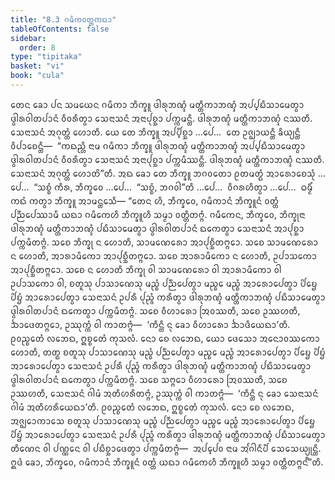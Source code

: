 ```yaml
---
title: "8.3 ᨣᨾᩥᨠᩅᨲ᩠ᨲᨠᨳᩣ"
tableOfContents: false
sidebar:
  order: 8
type: "tipitaka"
basket: "vi"
book: "cula"
---
```



<DynamicBreadcrumb />

<Division number="360" book="cula">

<Paragraph number="1667" book="cula">
ᨲᩮᨶ ᨡᩮᩣ ᨸᨶ ᩈᨾᨿᩮᨶ ᨣᨾᩥᨠᩣ ᨽᩥᨠ᩠ᨡᩪ ᨴᩤᩁᩩᨽᨱ᩠ᨯᩴ ᨾᨲ᩠ᨲᩥᨠᩣᨽᨱ᩠ᨯᩴ ᩋᨸ᩠ᨸᨭᩥᩈᩣᨾᩮᨲ᩠ᩅᩣ ᨴ᩠ᩅᩤᩁᩅᩤᨲᨸᩣᨶᩴ ᩅᩥᩅᩁᩥᨲ᩠ᩅᩣ ᩈᩮᨶᩣᩈᨶᩴ ᩋᨶᩣᨸᩩᨧ᩠ᨨᩣ ᨸᨠ᩠ᨠᨾᨶ᩠ᨲᩥ. ᨴᩤᩁᩩᨽᨱ᩠ᨯᩴ ᨾᨲ᩠ᨲᩥᨠᩣᨽᨱ᩠ᨯᩴ ᨶᩔᨲᩥ. ᩈᩮᨶᩣᩈᨶᩴ ᩋᨣᩩᨲ᩠ᨲᩴ ᩉᩮᩣᨲᩥ. ᨿᩮ ᨲᩮ ᨽᩥᨠ᩠ᨡᩪ ᩋᨸ᩠ᨸᩥᨧ᩠ᨨᩣ …ᨸᩮ…  ᨲᩮ ᩏᨩ᩠ᨫᩣᨿᨶ᩠ᨲᩥ ᨡᩥᨿ᩠ᨿᨶ᩠ᨲᩥ ᩅᩥᨸᩣᨧᩮᨶ᩠ᨲᩥ—  “ᨠᨳᨬ᩠ᩉᩥ ᨶᩣᨾ ᨣᨾᩥᨠᩣ ᨽᩥᨠ᩠ᨡᩪ ᨴᩤᩁᩩᨽᨱ᩠ᨯᩴ ᨾᨲ᩠ᨲᩥᨠᩣᨽᨱ᩠ᨯᩴ ᩋᨸ᩠ᨸᨭᩥᩈᩣᨾᩮᨲ᩠ᩅᩣ ᨴ᩠ᩅᩤᩁᩅᩤᨲᨸᩣᨶᩴ ᩅᩥᩅᩁᩥᨲ᩠ᩅᩣ ᩈᩮᨶᩣᩈᨶᩴ ᩋᨶᩣᨸᩩᨧ᩠ᨨᩣ ᨸᨠ᩠ᨠᨾᩥᩔᨶ᩠ᨲᩥ. ᨴᩤᩁᩩᨽᨱ᩠ᨯᩴ ᨾᨲ᩠ᨲᩥᨠᩣᨽᨱ᩠ᨯᩴ ᨶᩔᨲᩥ. ᩈᩮᨶᩣᩈᨶᩴ ᩋᨣᩩᨲ᩠ᨲᩴ ᩉᩮᩣᨲᩦ”ᨲᩥ. ᩋᨳ ᨡᩮᩣ ᨲᩮ ᨽᩥᨠ᩠ᨡᩪ ᨽᨣᩅᨲᩮᩣ ᩑᨲᨾᨲ᩠ᨳᩴ ᩋᩣᩁᩮᩣᨧᩮᩈᩩᩴ …ᨸᩮ…  “ᩈᨧ᩠ᨧᩴ ᨠᩥᩁ, ᨽᩥᨠ᩠ᨡᩅᩮ …ᨸᩮ…  “ᩈᨧ᩠ᨧᩴ, ᨽᨣᩅᩤ”ᨲᩥ …ᨸᩮ…  ᩅᩥᨣᩁᩉᩥᨲ᩠ᩅᩣ …ᨸᩮ…  ᨵᨾ᩠ᨾᩥᩴ ᨠᨳᩴ ᨠᨲ᩠ᩅᩣ ᨽᩥᨠ᩠ᨡᩪ ᩋᩣᨾᨶ᩠ᨲᩮᩈᩥ—
</Paragraph>

</Division>
<Division number="361" book="cula">

<Paragraph number="1668" book="cula">
“ᨲᩮᨶ ᩉᩥ, ᨽᩥᨠ᩠ᨡᩅᩮ, ᨣᨾᩥᨠᩣᨶᩴ ᨽᩥᨠ᩠ᨡᩪᨶᩴ ᩅᨲ᩠ᨲᩴ ᨸᨬ᩠ᨬᨸᩮᩔᩣᨾᩥ ᨿᨳᩣ ᨣᨾᩥᨠᩮᩉᩥ ᨽᩥᨠ᩠ᨡᩪᩉᩥ ᩈᨾ᩠ᨾᩣ ᩅᨲ᩠ᨲᩥᨲᨻ᩠ᨻᩴ. ᨣᨾᩥᨠᩮᨶ, ᨽᩥᨠ᩠ᨡᩅᩮ, ᨽᩥᨠ᩠ᨡᩩᨶᩣ ᨴᩤᩁᩩᨽᨱ᩠ᨯᩴ ᨾᨲ᩠ᨲᩥᨠᩣᨽᨱ᩠ᨯᩴ ᨸᨭᩥᩈᩣᨾᩮᨲ᩠ᩅᩣ ᨴ᩠ᩅᩤᩁᩅᩤᨲᨸᩣᨶᩴ ᨳᨠᩮᨲ᩠ᩅᩣ ᩈᩮᨶᩣᩈᨶᩴ ᩋᩣᨸᩩᨧ᩠ᨨᩣ ᨸᨠ᩠ᨠᨾᩥᨲᨻ᩠ᨻᩴ. ᩈᨧᩮ ᨽᩥᨠ᩠ᨡᩩ ᨶ ᩉᩮᩣᨲᩥ, ᩈᩣᨾᨱᩮᩁᩮᩣ ᩋᩣᨸᩩᨧ᩠ᨨᩥᨲᨻ᩠ᨻᩮᩣ. ᩈᨧᩮ ᩈᩣᨾᨱᩮᩁᩮᩣ ᨶ ᩉᩮᩣᨲᩥ, ᩋᩣᩁᩣᨾᩥᨠᩮᩣ ᩋᩣᨸᩩᨧ᩠ᨨᩥᨲᨻ᩠ᨻᩮᩣ. ᩈᨧᩮ ᩋᩣᩁᩣᨾᩥᨠᩮᩣ ᨶ ᩉᩮᩣᨲᩥ, ᩏᨸᩣᩈᨠᩮᩣ ᩋᩣᨸᩩᨧ᩠ᨨᩥᨲᨻ᩠ᨻᩮᩣ. ᩈᨧᩮ ᨶ ᩉᩮᩣᨲᩥ ᨽᩥᨠ᩠ᨡᩩ ᩅᩤ ᩈᩣᨾᨱᩮᩁᩮᩣ ᩅᩤ ᩋᩣᩁᩣᨾᩥᨠᩮᩣ ᩅᩤ ᩏᨸᩣᩈᨠᩮᩣ ᩅᩤ, ᨧᨲᩪᩈᩩ ᨸᩣᩈᩣᨱᩮᩈᩩ ᨾᨬ᩠ᨧᩴ ᨸᨬ᩠ᨬᨸᩮᨲ᩠ᩅᩣ ᨾᨬ᩠ᨧᩮ ᨾᨬ᩠ᨧᩴ ᩋᩣᩁᩮᩣᨸᩮᨲ᩠ᩅᩣ ᨸᩦᨮᩮ ᨸᩦᨮᩴ ᩋᩣᩁᩮᩣᨸᩮᨲ᩠ᩅᩣ ᩈᩮᨶᩣᩈᨶᩴ ᩏᨸᩁᩥ ᨸᩩᨬ᩠ᨩᩴ ᨠᩁᩥᨲ᩠ᩅᩣ ᨴᩤᩁᩩᨽᨱ᩠ᨯᩴ ᨾᨲ᩠ᨲᩥᨠᩣᨽᨱ᩠ᨯᩴ ᨸᨭᩥᩈᩣᨾᩮᨲ᩠ᩅᩣ ᨴ᩠ᩅᩤᩁᩅᩤᨲᨸᩣᨶᩴ ᨳᨠᩮᨲ᩠ᩅᩣ ᨸᨠ᩠ᨠᨾᩥᨲᨻ᩠ᨻᩴ. ᩈᨧᩮ ᩅᩥᩉᩣᩁᩮᩣ ᩒᩅᩔᨲᩥ, ᩈᨧᩮ ᩏᩔᩉᨲᩥ, ᨨᩣᨴᩮᨲᨻ᩠ᨻᩮᩣ, ᩏᩔᩩᨠ᩠ᨠᩴ ᩅᩤ ᨠᩣᨲᨻ᩠ᨻᩴ—  ‘ᨠᩥᨶ᩠ᨲᩥ ᨶᩩ ᨡᩮᩣ ᩅᩥᩉᩣᩁᩮᩣ ᨨᩣᨴᩥᨿᩮᨳᩣ’ᨲᩥ. ᩑᩅᨬ᩠ᨧᩮᨲᩴ ᩃᨽᩮᨳ, ᩍᨧ᩠ᨧᩮᨲᩴ ᨠᩩᩈᩃᩴ. ᨶᩮᩣ ᨧᩮ ᩃᨽᩮᨳ, ᨿᩮᩣ ᨴᩮᩈᩮᩣ ᩋᨶᩮᩣᩅᩔᨠᩮᩣ ᩉᩮᩣᨲᩥ, ᨲᨲ᩠ᨳ ᨧᨲᩪᩈᩩ ᨸᩣᩈᩣᨱᩮᩈᩩ ᨾᨬ᩠ᨧᩴ ᨸᨬ᩠ᨬᨸᩮᨲ᩠ᩅᩣ ᨾᨬ᩠ᨧᩮ ᨾᨬ᩠ᨧᩴ ᩋᩣᩁᩮᩣᨸᩮᨲ᩠ᩅᩣ ᨸᩦᨮᩮ ᨸᩦᨮᩴ ᩋᩣᩁᩮᩣᨸᩮᨲ᩠ᩅᩣ ᩈᩮᨶᩣᩈᨶᩴ ᩏᨸᩁᩥ ᨸᩩᨬ᩠ᨩᩴ ᨠᩁᩥᨲ᩠ᩅᩣ ᨴᩤᩁᩩᨽᨱ᩠ᨯᩴ ᨾᨲ᩠ᨲᩥᨠᩣᨽᨱ᩠ᨯᩴ ᨸᨭᩥᩈᩣᨾᩮᨲ᩠ᩅᩣ ᨴ᩠ᩅᩤᩁᩅᩤᨲᨸᩣᨶᩴ ᨳᨠᩮᨲ᩠ᩅᩣ ᨸᨠ᩠ᨠᨾᩥᨲᨻ᩠ᨻᩴ. ᩈᨧᩮ ᩈᨻ᩠ᨻᩮᩣ ᩅᩥᩉᩣᩁᩮᩣ ᩒᩅᩔᨲᩥ, ᩈᨧᩮ ᩏᩔᩉᨲᩥ, ᩈᩮᨶᩣᩈᨶᩴ ᨣᩤᨾᩴ ᩋᨲᩥᩉᩁᩥᨲᨻ᩠ᨻᩴ, ᩏᩔᩩᨠ᩠ᨠᩴ ᩅᩤ ᨠᩣᨲᨻ᩠ᨻᩴ—  ‘ᨠᩥᨶ᩠ᨲᩥ ᨶᩩ ᨡᩮᩣ ᩈᩮᨶᩣᩈᨶᩴ ᨣᩤᨾᩴ ᩋᨲᩥᩉᩁᩥᨿᩮᨳᩣ’ᨲᩥ. ᩑᩅᨬ᩠ᨧᩮᨲᩴ ᩃᨽᩮᨳ, ᩍᨧ᩠ᨧᩮᨲᩴ ᨠᩩᩈᩃᩴ. ᨶᩮᩣ ᨧᩮ ᩃᨽᩮᨳ, ᩋᨩ᩠ᨫᩮᩣᨠᩣᩈᩮ ᨧᨲᩪᩈᩩ ᨸᩣᩈᩣᨱᩮᩈᩩ ᨾᨬ᩠ᨧᩴ ᨸᨬ᩠ᨬᨸᩮᨲ᩠ᩅᩣ ᨾᨬ᩠ᨧᩮ ᨾᨬ᩠ᨧᩴ ᩋᩣᩁᩮᩣᨸᩮᨲ᩠ᩅᩣ ᨸᩦᨮᩮ ᨸᩦᨮᩴ ᩋᩣᩁᩮᩣᨸᩮᨲ᩠ᩅᩣ ᩈᩮᨶᩣᩈᨶᩴ ᩏᨸᩁᩥ ᨸᩩᨬ᩠ᨩᩴ ᨠᩁᩥᨲ᩠ᩅᩣ ᨴᩤᩁᩩᨽᨱ᩠ᨯᩴ ᨾᨲ᩠ᨲᩥᨠᩣᨽᨱ᩠ᨯᩴ ᨸᨭᩥᩈᩣᨾᩮᨲ᩠ᩅᩣ ᨲᩥᨱᩮᨶ ᩅᩤ ᨸᨱ᩠ᨱᩮᨶ ᩅᩤ ᨸᨭᩥᨧ᩠ᨨᩣᨴᩮᨲ᩠ᩅᩣ ᨸᨠ᩠ᨠᨾᩥᨲᨻ᩠ᨻᩴ—  ᩋᨸ᩠ᨸᩮᩅ ᨶᩣᨾ ᩋᩘᨣᩤᨶᩥᨸᩥ ᩈᩮᩈᩮᨿ᩠ᨿᩩᨶ᩠ᨲᩥ. ᩍᨴᩴ ᨡᩮᩣ, ᨽᩥᨠ᩠ᨡᩅᩮ, ᨣᨾᩥᨠᩣᨶᩴ ᨽᩥᨠ᩠ᨡᩪᨶᩴ ᩅᨲ᩠ᨲᩴ ᨿᨳᩣ ᨣᨾᩥᨠᩮᩉᩥ ᨽᩥᨠ᩠ᨡᩪᩉᩥ ᩈᨾ᩠ᨾᩣ ᩅᨲ᩠ᨲᩥᨲᨻ᩠ᨻᨶ᩺”ᨲᩥ.
</Paragraph>
</Division>